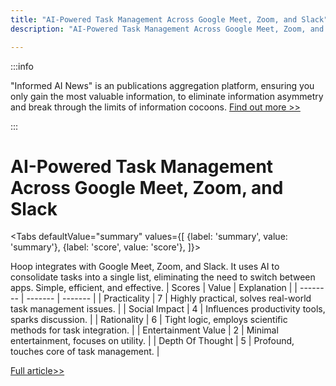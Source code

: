 ```yaml
---
title: "AI-Powered Task Management Across Google Meet, Zoom, and Slack"
description: "AI-Powered Task Management Across Google Meet, Zoom, and Slack"

---
```



:::info

"Informed AI News" is an publications aggregation platform, ensuring you only gain the most valuable information, to eliminate information asymmetry and break through the limits of information cocoons.  [Find out more >>](/)

:::

# AI-Powered Task Management Across Google Meet, Zoom, and Slack


<Tabs
	defaultValue="summary"
	values={[
	{label: 'summary', value: 'summary'},
	{label: 'score', value: 'score'},
]}>
<TabItem value="summary">


Hoop integrates with Google Meet, Zoom, and Slack. It uses AI to consolidate tasks into a single list, eliminating the need to switch between apps. Simple, efficient, and effective.
</TabItem>
<TabItem value="score">
	| Scores     | Value   | Explanation |
	| -------- | ------- | ------- |
	| Practicality  | 7    | Highly practical, solves real-world task management issues.    |
	| Social Impact | 4     | Influences productivity tools, sparks discussion.    |
	| Rationality    | 6    | Tight logic, employs scientific methods for task integration.    |
	| Entertainment Value    | 2    | Minimal entertainment, focuses on utility.    |
	| Depth Of Thought    | 5    | Profound, touches core of task management.    |
</TabItem>
</Tabs>

[Full article>>](https://www.producthunt.com/posts/hoop-83cf26a5-11cb-4a8c-a3e4-1e0ba27dadb0)
